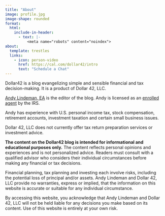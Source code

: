 ```yaml
---
title: "About"
image: profile.jpg
image-shape: rounded
format:
  html:
    include-in-header:
      - text: |-
          <meta name="robots" content="noindex">
about:
  template: trestles
  links:
    - icon: person-video
      href: https://cal.com/dollar42/intro
      text: "Schedule a Chat"
---
```


Dollar42 is a blog evangelizing simple and sensible financial and tax decision-making. It is a product of Dollar 42, LLC.

[<i class="bi bi-linkedin"></i> Andy Lindeman, EA](https://www.linkedin.com/in/andylindeman/) is the editor of the blog. Andy is licensed as an [enrolled agent](https://www.irs.gov/tax-professionals/enrolled-agents/enrolled-agent-information) by the IRS.

Andy has experience with U.S. personal income tax, stock compensation, retirement accounts, investment taxation and certain small business issues.

Dollar 42, LLC does not currently offer tax return preparation services or investment advice.

<!-- If you think we may be able to help, [schedule an intro call](https://cal.com/dollar42/intro). -->

::: {.callout-note appearance="simple"}
**The content on the Dollar42 blog is intended for informational and educational purposes only.** The content reflects personal opinions and experiences and is not personalized advice. Readers must consult with a qualified advisor who considers their individual circumstances before making any financial or tax decisions.

Financial planning, tax planning and investing each involve risks, including the potential loss of principal and/or assets. Andy Lindeman and Dollar 42, LLC provide no warranties, express or implied, that the information on this website is accurate or suitable for any individual circumstance.

By accessing this website, you acknowledge that Andy Lindeman and Dollar 42, LLC will not be held liable for any decisions you make based on its content. Use of this website is entirely at your own risk.
:::
